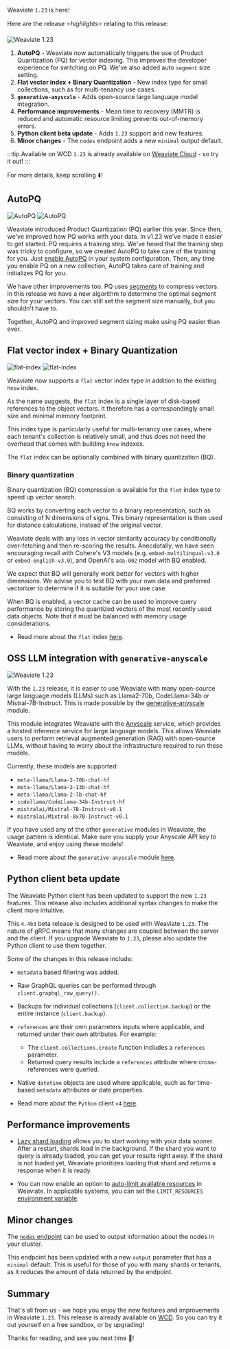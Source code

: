 Weaviate `1.23` is here!

Here are the release ⭐️*highlights*⭐️ relating to this release:

![Weaviate 1.23](./img/hero.png)

<!-- truncate -->
1. **AutoPQ** - Weaviate now automatically triggers the use of Product Quantization (PQ) for vector indexing. This improves the developer experience for switching on PQ. We've also added auto `segment` size setting.
1. **Flat vector index + Binary Quantization** - New index type for small collections, such as for multi-tenancy use cases.
1. **`generative-anyscale`** - Adds open-source large language model integration.
1. **Performance improvements** - Mean time to recovery (MMTR) is reduced and automatic resource limiting prevents out-of-memory errors.
1. **Python client beta update** - Adds `1.23` support and new features.
1. **Minor changes** - The `nodes` endpoint adds a new `minimal` output default.

:::tip Available on WCD
`1.23` is already available on [Weaviate Cloud](https://console.weaviate.cloud/) - so try it out!
:::

For more details, keep scrolling ⬇️!

## AutoPQ

![AutoPQ](./img/weaviate-release-1-23-lazy.png#gh-dark-mode-only)
![AutoPQ](./img/weaviate-release-1-23-lazy_1.png#gh-light-mode-only)

Weaviate introduced Product Quantization (PQ) earlier this year. Since then, we've improved how PQ works with your data. In v1.23 we've made it easier to get started. PQ requires a training step. We've heard that the training step was tricky to configure, so we created AutoPQ to take care of the training for you. Just [enable AutoPQ](/weaviate/configuration/compression/pq-compression/#configure-autopq) in your system configuration. Then, any time you enable PQ on a new collection, AutoPQ takes care of training and initializes PQ for you.

We have other improvements too. PQ uses [segments](/weaviate/concepts/vector-quantization/#product-quantization) to compress vectors. In this release we have a new algorithm to determine the optimal segment size for your vectors. You can still set the segment size manually, but you shouldn't have to.

Together, AutoPQ and improved segment sizing make using PQ easier than ever.

## Flat vector index + Binary Quantization

![flat-index](./img/weaviate-release-1-23-flat-index.png#gh-dark-mode-only)
![flat-index](./img/weaviate-release-1-23-flat-index_1.png#gh-light-mode-only)


Weaviate now supports a `flat` vector index type in addition to the existing `hnsw` index.

As the name suggests, the `flat` index is a single layer of disk-based references to the object vectors. It therefore has a correspondingly small size and minimal memory footprint.

This index type is particularly useful for multi-tenancy use cases, where each tenant's collection is relatively small, and thus does not need the overhead that comes with building `hnsw` indexes.

The `flat` index can be optionally combined with binary quantization (BQ).


### Binary quantization

Binary quantization (BQ) compression is available for the `flat` index type to speed up vector search.

BQ works by converting each vector to a binary representation, such as consisting of N dimensions of signs. This binary representation is then used for distance calculations, instead of the original vector.

Weaviate deals with any loss in vector similarity accuracy by conditionally over-fetching and then re-scoring the results. Anecdotally, we have seen encouraging recall with Cohere's V3 models (e.g. `embed-multilingual-v3.0` or `embed-english-v3.0`), and OpenAI's `ada-002` model with BQ enabled.

We expect that BQ will generally work better for vectors with higher dimensions. We advise you to test BQ with your own data and preferred vectorizer to determine if it is suitable for your use case.

When BQ is enabled, a vector cache can be used to improve query performance by storing the quantized vectors of the most recently used data objects. Note that it must be balanced with memory usage considerations.

* Read more about the `flat` index [here](/weaviate/concepts/vector-index#flat-index).


## OSS LLM integration with `generative-anyscale`

![Weaviate 1.23](./img/generative-anyscale.png)

With the `1.23` release, it is easier to use Weaviate with many open-source large language models (LLMs) such as Llama2-70b, CodeLlama-34b or Mistral-7B-Instruct. This is made possible by the [generative-anyscale](/weaviate/model-providers/anyscale/generative) module.

This module integrates Weaviate with the [Anyscale](https://www.anyscale.com/) service, which provides a hosted inference service for large language models. This allows Weaviate users to perform retrieval augmented generation (RAG) with open-source LLMs, without having to worry about the infrastructure required to run these models.

Currently, these models are supported:

* `meta-llama/Llama-2-70b-chat-hf`
* `meta-llama/Llama-2-13b-chat-hf`
* `meta-llama/Llama-2-7b-chat-hf`
* `codellama/CodeLlama-34b-Instruct-hf`
* `mistralai/Mistral-7B-Instruct-v0.1`
* `mistralai/Mixtral-8x7B-Instruct-v0.1`

If you have used any of the other `generative` modules in Weaviate, the usage pattern is identical. Make sure you supply your Anyscale API key to Weaviate, and enjoy using these models!

* Read more about the `generative-anyscale` module [here](/weaviate/model-providers/anyscale/generative).


## Python client beta update

The Weaviate Python client has been updated to support the new `1.23` features. This release also includes additional syntax changes to make the client more intuitive.

This `4.4b3` beta release is designed to be used with Weaviate `1.23`. The nature of gRPC means that many changes are coupled between the server and the client. If you upgrade Weaviate to `1.23`, please also update the Python client to use them together.

Some of the changes in this release include:

* `metadata` based filtering was added.
* Raw GraphQL queries can be performed through `client.graphql_raw_query()`.
* Backups for individual collections (`client.collection.backup`) or the entire instance (`client.backup`).
* `references` are their own parameters inputs where applicable, and returned under their own attributes. For example:
    * The `client.collections.create` function includes a `references` parameter.
    * Returned query results include a `references` attribute where cross-references were queried.
* Native `datetime` objects are used where applicable, such as for time-based `metadata` attributes or date properties.

* Read more about the `Python` client `v4` [here](/weaviate/client-libraries/python).


## Performance improvements

* [Lazy shard loading](/weaviate/concepts/data#lazy-shard-loading) allows you to start working with your data sooner. After a restart, shards load in the background. If the shard you want to query is already loaded, you can get your results right away. If the shard is not loaded yet, Weaviate prioritizes loading that shard and returns a response when it is ready.

* You can now enable an option to [auto-limit available resources](/weaviate/concepts/resources#limit-available-resources) in Weaviate. In applicable systems, you can set the `LIMIT_RESOURCES` [environment variable](/weaviate/config-refs/env-vars).

## Minor changes

The [`nodes` endpoint](/weaviate/config-refs/nodes) can be used to output information about the nodes in your cluster.

This endpoint has been updated with a new `output` parameter that has a `minimal` default. This is useful for those of you with many shards or tenants, as it reduces the amount of data returned by the endpoint.


## Summary

That's all from us - we hope you enjoy the new features and improvements in Weaviate `1.23`. This release is already available on [WCD](https://console.weaviate.cloud/). So you can try it out yourself on a free sandbox, or by upgrading!

Thanks for reading, and see you next time 👋!
